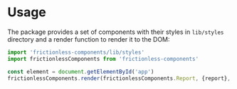 # Usage

<Meta title="Documentation/Usage" />

The package provides a set of components with their styles in `lib/styles` directory and a render function to render it to the DOM:

```javascript
import 'frictionless-components/lib/styles'
import frictionlessComponents from 'frictionless-components'

const element = document.getElementById('app')
frictionlessComponents.render(frictionlessComponents.Report, {report}, element)
```
